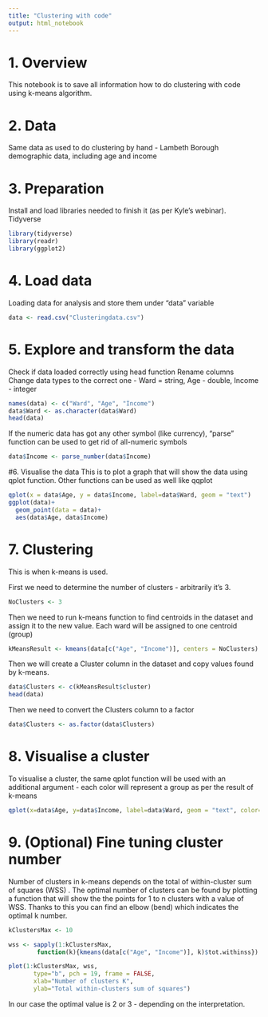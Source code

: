 ---
title: "Clustering with code"
output: html_notebook
---

# 1. Overview
This notebook is to save all information how to do clustering with code using k-means algorithm. 

# 2. Data
Same data as used to do clustering by hand - Lambeth Borough demographic data, including age and income

# 3. Preparation
Install and load libraries needed to finish it (as per Kyle's webinar).
Tidyverse


```{r}
library(tidyverse)
library(readr)
library(ggplot2)
```

# 4. Load data
Loading data for analysis and store them under "data" variable

```{r}
data <- read.csv("Clusteringdata.csv")
```

# 5. Explore and transform the data
Check if data loaded correctly using head function
Rename columns
Change data types to the correct one - Ward = string, Age - double, Income - integer

```{r}
names(data) <- c("Ward", "Age", "Income")
data$Ward <- as.character(data$Ward)
head(data)
```


If the numeric data has got any other symbol (like currency), "parse" function can be used to get rid of all-numeric symbols

```{r}
data$Income <- parse_number(data$Income)
```

#6. Visualise the data
This is to plot a graph that will show the data using qplot function. Other functions can be used as well like qqplot

```{r}
qplot(x = data$Age, y = data$Income, label=data$Ward, geom = "text")
ggplot(data)+
  geom_point(data = data)+
  aes(data$Age, data$Income)
```


# 7. Clustering
This is when k-means is used. 


First we need to determine the number of clusters - arbitrarily it's 3.

```{r}
NoClusters <- 3
```





Then we need to run k-means function to find centroids in the dataset and assign it to the new value. Each ward will be assigned to one centroid (group)
```{r}
kMeansResult <- kmeans(data[c("Age", "Income")], centers = NoClusters)
```





Then we will create a Cluster column in the dataset and copy values found by k-means. 
```{r}
data$Clusters <- c(kMeansResult$cluster)
head(data)
```





Then we need to convert the Clusters column to a factor
```{r}
data$Clusters <- as.factor(data$Clusters)
```


# 8. Visualise a cluster
To visualise a cluster, the same qplot function will be used with an additional argument - each color will represent a group as per the result of k-means

```{r}
qplot(x=data$Age, y=data$Income, label=data$Ward, geom = "text", color=data$Clusters)
```


# 9. (Optional) Fine tuning cluster number
Number of clusters in k-means depends on the total of within-cluster sum of squares (WSS) . The optimal number of clusters can be found by plotting a function that will show the the points for 1 to n clusters with a value of WSS. Thanks to this you can find an elbow (bend) which indicates the optimal k number.

```{r}
kClustersMax <- 10

wss <- sapply(1:kClustersMax,
        function(k){kmeans(data[c("Age", "Income")], k)$tot.withinss})

plot(1:kClustersMax, wss,
       type="b", pch = 19, frame = FALSE,
       xlab="Number of clusters K",
       ylab="Total within-clusters sum of squares")
```

In our case the optimal value is 2 or 3 - depending on the interpretation. 

